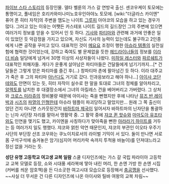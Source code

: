 [[파이브 스타 스토리]]의 등장인물.
델타 벨룬의 가스 갈 연방국 출신. 센코우케이 토모에는 통명이고, 풀네임은 호리카와미나미노호우인아야노 토모에.
[wiki:"더글라스 카이엔" 퓨어 폰 히터 자작]의 주변을 맴도는 나이트 [[그루피]] 아야코의 모습을 하고 있는 경우가 많다. 그러고 있는 이유는 어쨋든 카스테포 나이트 길드의 길드장인 그의 주변에 있으면 여러가지 정보를 얻을 수 있어서 인 듯 하다.
[[기사]]와 [[파티마]]와 관련해 과거에 안좋은 일이 있었던 듯 악감정을 가지고 있으며, 자신도 기사의 능력이 있는데도 불구하고 2인종에게 나쁜 공작을 꾸미고 있다.
대표적인 것이 [[메요요]] 조정이 행한 [[아슈라 템플]]의 실전실험에 협력한 것이었는데, 강하고 죽여도 별 문제없을 듯한 [[헤드라이너]]들의 정보를 [[이라 더 비숍]] 일당에게 넘겨서 30명 이상의 사상자들이 나왔다. [[미하일 레스터]]와 [[파르쉐트]]가 대표적인 피해자들. 게다가 운좋게 살아남은 파티마들은 건달들에게 넘기기까지...[* 건달들은 그렇게 얻은 파티마를 즐긴 후(...) 창파티마 촌에 팔아넘긴 듯 하다. 이라 대주교가 죽은 후 그의 파티마 [[아난다]]도 거기로 갔다. 인과응보라고 해야 하나...]
[[아이샤 코단테]]와도 안면이 있는 듯, 히터 자작이 실수로 한 말을 토대로 그녀의 정체를 알아차리고, [[알렉토]]를 납치한 후 대결장소에서 그녀의 아킬레스 건을 베어버리고 가버렸다. 그 상처와 [[크로스 미라쥬]]의 정비불량 때문에 아이샤는 죽을 뻔했지만 후에 나타난 [[뮤즈 반 레이박]]과 [[시즈]]의 [[파열의 인형]]한테 아슈라 템플이 파괴당하고 말았지만...
원래 그 쪽 출신이었던 건지 아니면 스카웃된건지 [[바하트마 제국]]이 일어서자 바하트마의 닌자단을 통괄하는 닌자 사단장 자리를 맡아서 맹활약 중.
그 활약 중에 [[쟈코 퀸 핫슈]]와 [[마마도아 유조타]]와도 인연을 맺기도 했고, 카이엔을 사칭하다가 맞아죽을 뻔한 [[아라라기 하이트]]를 거두는 등 여러가지 일도 행했다. 쟈코와 얽힌 악연 때문인지, 쟈코의 부관인 이오타 우주기사단의 부단장 산조 코우와는 쿠노이치로서의 라이벌 기믹이 서 있다. 둘이 만나면 서로 몸 구석구석에 숨겨놓은 암기(심지어 머리카락 속까지 투척용 바늘이)를 던져대느라고 정신 없을 거라는 듯.

'''성단 유명 고등학교 여고생 교복 일람''' 스쿨 디자인즈에는 가스 갈 국립 파라이아 고등학교 교복 모델로 등장, 쇼와 시대풍 세라복에 땋아 내린 머리, 한 손엔 가방 한 손엔 시집(커버를 씌운 암호책)을 든 다소곳한 여고시대 모습으로 등장해서 [[충공깽]]을 선사했다. ~~사실 더 무서운 건 다른 디자인즈에 나온 아이샤와 틸바 여왕의 교복 차림~~
